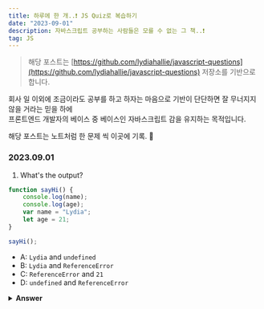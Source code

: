 ```yaml
---
title: 하루에 한 개..❗️ JS Quiz로 복습하기
date: "2023-09-01"
description: 자바스크립트 공부하는 사람들은 모를 수 없는 그 책..❗️
tag: JS
---
```


> 해당 포스트는 [https://github.com/lydiahallie/javascript-questions](https://github.com/lydiahallie/javascript-questions) 저장소를 기반으로 합니다.

회사 일 이외에 조금이라도 공부를 하고 하자는 마음으로 기반이 단단하면 잘 무너지지 않을 거라는 믿을 하에 <br/> 프론트엔드 개발자의 베이스 중 베이스인 자바스크립트 감을 유지하는 목적입니다.

해당 포스트는 노트처럼 한 문제 씩 이곳에 기록. 📝

### 2023.09.01

1. What's the output?

```js
function sayHi() {
    console.log(name);
    console.log(age);
    var name = "Lydia";
    let age = 21;
}

sayHi();
```

-   A: `Lydia` and `undefined`
-   B: `Lydia` and `ReferenceError`
-   C: `ReferenceError` and `21`
-   D: `undefined` and `ReferenceError`

<details>
<summary><b>Answer</b></summary>

### Answer: D

함수 안에서, 우선 `var` 키워드를 사용해 `name` 변수를 선언 합니다. 이것은 변수를 정의한 줄에 실제로 도달할 때까지, 기본값 `undefined`으로 호이스팅 되는 것(생성단계에 메모리 공간이 설정)을 의미 합니다. `name` 변수를 출력하려는 줄에서 아직 변수를 정의하지 않았기 때문에, `undefined` 값을 유지
`var`와는 다르게 `let` 키워드(그리고 `const`)를 가진 변수는 호이스팅 되지만, 초기화 되지 않습니다. 변수를 선언(초기화)하는 줄 전에는 접근 ❌ 이건 "일시적 사각지대"라고 합니다. 변수가 선언되기 전 변수에 접근하려고 하면, JavaScript는 `ReferenceError`를 표현합니다.

</details>
